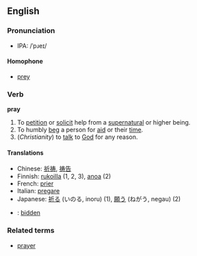 ==English==
===Pronunciation===
*IPA: /ˈpɹeɪ/
====Homophone====
*[[prey]]

===Verb===
'''pray'''

#To [[petition]] or [[solicit]] help from a [[supernatural]] or higher being.
#To humbly [[beg]] a person for [[aid]] or their [[time]].
#(''Christianity'') to [[talk]] to [[God]] for any reason.

====Translations====
*Chinese: [[祈祷]], [[祷告]]
*Finnish: [[rukoilla]] (1, 2, 3), [[anoa]] (2)
*French: [[prier]]
*Italian: [[pregare]]
*Japanese: [[祈る]] (いのる, inoru) (1), [[願う]] (ねがう, negau) (2)
*{{nl}}: [[bidden]]

===Related terms===
*[[prayer]]